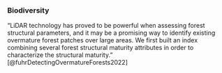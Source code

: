 
### Biodiversity

"LiDAR technology has proved to be powerful when assessing forest structural parameters, and it may be a promising way to identify existing overmature forest patches over large areas. We first built an index combining several forest structural maturity attributes in order to characterize the structural maturity." [@fuhrDetectingOvermatureForests2022]